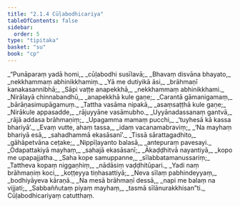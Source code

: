 ```yaml
---
title: "2.1.4 Cūḷabodhicariya"
tableOfContents: false
sidebar:
  order: 5
type: "tipitaka"
basket: "su"
book: "cp"
---
```



<DynamicBreadcrumb />

<Division number="26" book="cp">

<Paragraph number="190" type="verses" book="cp">
_“Punāparaṃ yadā homi,_  
_cūḷabodhi susīlavā;_  
_Bhavaṃ disvāna bhayato,_  
_nekkhammaṃ abhinikkhamiṃ._  

</Paragraph>

</Division>
<Division number="27" book="cp">

<Paragraph number="191" type="verses" book="cp">
_Yā me dutiyikā āsi,_  
_brāhmaṇī kanakasannibhā;_  
_Sāpi vaṭṭe anapekkhā,_  
_nekkhammaṃ abhinikkhami._  

</Paragraph>

</Division>
<Division number="28" book="cp">

<Paragraph number="192" type="verses" book="cp">
_Nirālayā chinnabandhū,_  
_anapekkhā kule gaṇe;_  
_Carantā gāmanigamaṃ,_  
_bārāṇasimupāgamuṃ._  

</Paragraph>

</Division>
<Division number="29" book="cp">

<Paragraph number="193" type="verses" book="cp">
_Tattha vasāma nipakā,_  
_asaṃsaṭṭhā kule gaṇe;_  
_Nirākule appasadde,_  
_rājuyyāne vasāmubho._  

</Paragraph>

</Division>
<Division number="30" book="cp">

<Paragraph number="194" type="verses" book="cp">
_Uyyānadassanaṃ gantvā,_  
_rājā addasa brāhmaṇiṃ;_  
_Upagamma mamaṃ pucchi,_  
_‘tuyhesā kā kassa bhariyā’._  

</Paragraph>

</Division>
<Division number="31" book="cp">

<Paragraph number="195" type="verses" book="cp">
_Evaṃ vutte, ahaṃ tassa,_  
_idaṃ vacanamabraviṃ;_  
_‘Na mayhaṃ bhariyā esā,_  
_sahadhammā ekasāsanī’._  

</Paragraph>

</Division>
<Division number="32" book="cp">

<Paragraph number="196" type="verses" book="cp">
_Tissā sārattagadhito,_  
_gāhāpetvāna ceṭake;_  
_Nippīḷayanto balasā,_  
_antepuraṃ pavesayi._  

</Paragraph>

</Division>
<Division number="33" book="cp">

<Paragraph number="197" type="verses" book="cp">
_Odapattakiyā mayhaṃ,_  
_sahajā ekasāsanī;_  
_Ākaḍḍhitvā nayantiyā,_  
_kopo me upapajjatha._  

</Paragraph>

</Division>
<Division number="34" book="cp">

<Paragraph number="198" type="verses" book="cp">
_Saha kope samuppanne,_  
_sīlabbatamanussariṃ;_  
_Tattheva kopaṃ niggaṇhiṃ,_  
_nādāsiṃ vaḍḍhitūpari._  

</Paragraph>

</Division>
<Division number="35" book="cp">

<Paragraph number="199" type="verses" book="cp">
_Yadi naṃ brāhmaṇiṃ koci,_  
_koṭṭeyya tiṇhasattiyā;_  
_Neva sīlaṃ pabhindeyyaṃ,_  
_bodhiyāyeva kāraṇā._  

</Paragraph>

</Division>
<Division number="36" book="cp">

<Paragraph number="200" type="verses" book="cp">
_Na mesā brāhmaṇī dessā,_  
_napi me balaṃ na vijjati;_  
_Sabbaññutaṃ piyaṃ mayhaṃ,_  
_tasmā sīlānurakkhisan”ti._  


</Paragraph>
</Division>

<Paragraph number="201" type="center" book="cp">
Cūḷabodhicariyaṃ catutthaṃ.
</Paragraph>